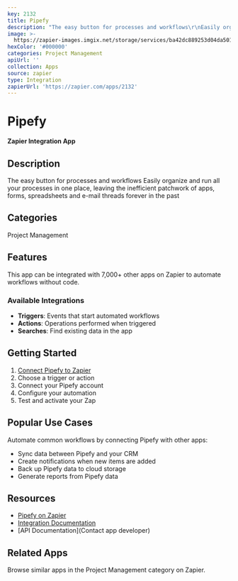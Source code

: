 ```yaml
---
key: 2132
title: Pipefy
description: "The easy button for processes and workflows\r\nEasily organize and run all your processes in one place, leaving the inefficient patchwork of apps, forms, spreadsheets and e-mail threads forever in the past"
image: >-
  https://zapier-images.imgix.net/storage/services/ba42dc889253d04da501a4fa4ea66133.png?auto=format%2Ccompress&ixlib=python-3.0.0&q=50
hexColor: '#000000'
categories: Project Management
apiUrl: ''
collection: Apps
source: zapier
type: Integration
zapierUrl: 'https://zapier.com/apps/2132'
---
```

# Pipefy

**Zapier Integration App**

## Description

The easy button for processes and workflows
Easily organize and run all your processes in one place, leaving the inefficient patchwork of apps, forms, spreadsheets and e-mail threads forever in the past

## Categories

Project Management

## Features

This app can be integrated with 7,000+ other apps on Zapier to automate workflows without code.

### Available Integrations

- **Triggers**: Events that start automated workflows
- **Actions**: Operations performed when triggered
- **Searches**: Find existing data in the app

## Getting Started

1. [Connect Pipefy to Zapier](https://zapier.com/apps/2132)
2. Choose a trigger or action
3. Connect your Pipefy account
4. Configure your automation
5. Test and activate your Zap

## Popular Use Cases

Automate common workflows by connecting Pipefy with other apps:

- Sync data between Pipefy and your CRM
- Create notifications when new items are added
- Back up Pipefy data to cloud storage
- Generate reports from Pipefy data

## Resources

- [Pipefy on Zapier](https://zapier.com/apps/2132)
- [Integration Documentation](https://zapier.com/apps/2132/integrations)
- [API Documentation](Contact app developer)

## Related Apps

Browse similar apps in the Project Management category on Zapier.
